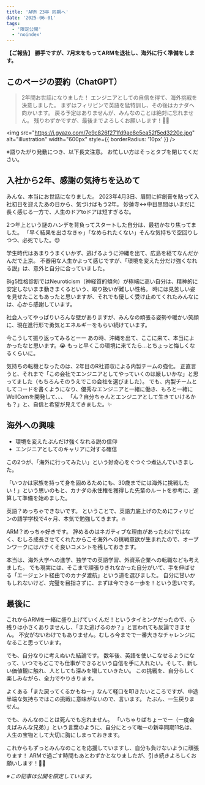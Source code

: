 ```yaml
---
title: 'ARM 23卒 同期へ'
date: '2025-06-01'
tags:
  - '限定公開'
  - 'noindex'
---
```


**【ご報告】**
**勝手ですが、7月末をもってARMを退社し、海外に行く準備をします。**

## このページの要約（ChatGPT）

> 2年間お世話になりました！
> エンジニアとしての自信を得て、海外挑戦を決意しました。
> まずはフィリピンで英語を猛特訓し、その後はカナダへ向かいます。
> 戻る予定はありませんが、みんなのことは絶対に忘れません。
> 残りわずかですが、最後までよろしくお願いします！🙇‍♂️

<img
  src="https://i.gyazo.com/7e9c826f271fd9ae8e5ea52f5ed3220e.jpg"
  alt="illustration"
  width="600px"
  style={{ borderRadius: '10px' }}
/>

※語りたがり発動につき、以下長文注意。
お忙しい方はそっとタブを閉じてください。

## 入社から2年、感謝の気持ちを込めて

みんな、本当にお世話になりました。
2023年4月3日、眉間に絆創膏を貼って入社初日を迎えたあの日から、気づけばもう2年。
妙蓮寺↔︎中目黒間はいまだに長く感じる一方で、人生のドアtoドアは短すぎるな。

2つ年上という謎のハンデを背負ってスタートした自分は、最初かなり焦ってました。
「早く結果を出さなきゃ」「なめられたくない」そんな気持ちで空回りしつつ、必死でした。😓

学生時代はあまりうまくいかず、逃げるように沖縄を出て、広島を経てなんだかんだで上京。
不器用な人生かよって感じですが、「環境を変えた分だけ強くなれる説」は、意外と自分に合っていました。

Big5性格診断ではNeuroticism（神経質的傾向）が極端に高い自分は、精神的に安定しないまま動きまくるという、取り扱いが難しい性格。
時には見苦しい姿を見せたこともあったと思いますが、それでも優しく受け止めてくれたみんなには、心から感謝しています。

社会人ってやっぱりいろんな壁がありますが、みんなの頑張る姿勢や暖かい笑顔に、現在進行形で勇気とエネルギーをもらい続けています。

今こうして振り返ってみるとーー
あの時、沖縄を出て、ここに来て、本当によかったなと思います。😭
もっと早くこの環境に来てたら…とちょっと悔しくなるくらいに。

気持ちの転機となったのは、2年目のR社買収による内製チームの強化。
正直言うと、それまで「この会社でエンジニアとしてやっていくのは厳しいかな」と思ってました（もちろんそのうえでこの会社を選びました）。
でも、内製チームとしてコードを書くようになり、優秀なエンジニアと一緒に働き、もろと一緒にWellComを開発して、、、
「ん？自分ちゃんとエンジニアとして生きていけるかも？」と、自信と希望が見えてきました。✨

## 海外への興味

- 環境を変えたぶんだけ強くなれる説の信仰
- エンジニアとしてのキャリアに対する確信

この2つが、「海外に行ってみたい」という好奇心をぐつぐつ煮込んでいきました。

「いつかは家族を持って身を固めるためにも、30歳までには海外に挑戦したい！」という思いのもと、カナダの永住権を獲得した先輩のルートを参考に、逆算して準備を始めました。

英語？めっちゃできないです。
ということで、英語力底上げのためにフィリピンの語学学校で4ヶ月、本気で勉強してきます。🔥

ARM？めっちゃ好きです。
辞めるのはネガティブな理由があったわけではなく、むしろ成長させてくれたからこそ海外への挑戦意欲が生まれたので、オープンワークにはバチくそ良いコメントを残しておきます。

本当は、海外大学への進学、独学での英語学習、外資系企業への転職なども考えました。
でも現実には、そこまで頑張りきれなかった自分がいて、手を伸ばせる「エージェント経由でのカナダ渡航」という道を選びました。
自分に甘いかもしれないけど、完璧を目指さずに、まずは今できる一歩を！という思いです。

## 最後に

これからARMを一緒に盛り上げていくんだ！というタイミングだったので、心残りは小さくありませんし、「また逃げるのか？」と言われても反論できません。
不安がないわけでもありません。むしろ今までで一番大きなチャレンジになること思っています。

でも、自分なりに考えぬいた結論です。
数年後、英語を使いこなせるようになって、いつでもどこでも仕事ができるという自信を手に入れたい。そして、新しい価値観に触れ、人としても深みを増していきたい。
この挑戦を、自分らしく楽しみながら、全力でやりきります。

よくある「また戻ってくるかもねー」なんて軽口を叩きたいところですが、中途半端な気持ちではこの挑戦に意味がないので、言います。
たぶん、一生戻りません。

でも、みんなのことは死んでも忘れません。
「いちゃりばちょーでー（一度会えばみんな兄弟）」という言葉のように、自分にとって唯一の新卒同期11名は、人生の宝物として大切に胸にしまっておきます。

これからもずっとみんなのことを応援していますし、自分も負けないように頑張ります！
ARMで過ごす時間もあとわずかとなりましたが、引き続きよろしくお願いします！🙇‍♂️

*※この記事は公開を限定しています。*